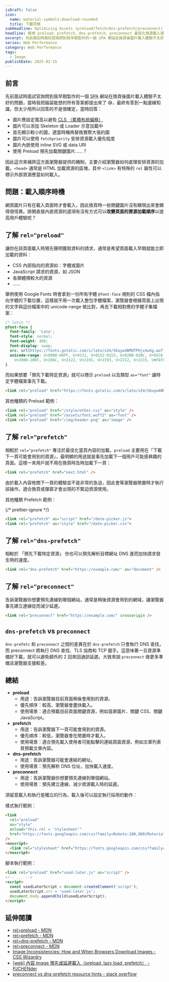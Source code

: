```yaml
---
isDraft: false
icon:
  name: material-symbols:download-rounded
  title: 下載符號
subHeadline: Optimizing Assets (preload/fetch/dns-prefetch/preconnect)
headline: 使用 preload、prefetch、dns-prefetch、preconnect 最佳化資源載入順序！
excerpt: 先前面試時面試官詢問到我早期製作的一個 SPA 網站在換頁後圖片載入體驗不太好的問題，當時我把腦袋能想的所有答案都提出來了😅，最終有答到一點邊緣知識，但太少用所以回答的不是很確定，因此這次來補齊這方面瀏覽器提供的機制，主要介紹瀏覽器如何處理安排資源的加載。
series: Web Performance
category: Web Performance
tags:
  - Image
publishDate: 2025-02-15
---
```


## 前言

先前面試時面試官詢問到我早期製作的一個 <abbr title="Single Page App">SPA</abbr> 網站在換頁後圖片載入體驗不太好的問題，當時我把腦袋能想的所有答案都提出來了 😅，最終有答到一點邊緣知識，但太少用所以回答的不是很確定，當時回答：

- 圖片應設定寬高以避免 [<abbr title="Cumulative Layout Shift">CLS</abbr> （累積布局偏移）](/post/all-the-performance-metrics-you-need-to-know/#cls---%E7%B4%AF%E7%A7%AF%E5%B8%83%E5%B1%80%E5%81%8F%E7%A7%BB-)
- 圖片可以添加 Skeleton 或 Loader 示意加載中
- 首先顯示較小的圖，適當時機再替換實際大張的圖
- 圖片可以使用 `fetchpriority` 安排資源載入優先程度
- 圖片內嵌使用 inline SVG 或 data URI
- 使用 Preload 預先加載關鍵圖片……？

因此這次來補齊這方面瀏覽器提供的機制，主要介紹瀏覽器如何處理安排資源的加載。`<head>` 通常是 HTML 加載資源的區塊，其中 `<link>` 有特殊的 `rel` 屬性可以標示外部資源應當如何載入。

## 問題：載入順序時機

網頁圖片只有在載入頁面時才會載入，因此換頁時一些關鍵圖片沒有顯現出來會顯得很怪異。排開直接內嵌資源的選項有沒有方式可以**改變頁面的資源加載順序**以提高用戶體驗呢？

## 了解 `rel="preload"`

讓你在該頁面載入時預先聲明獲取資料的請求，通常是希望頁面載入早期就能立即加載的資料：

- CSS 內部指向的資源如：字體或圖片
- JavaScript 請求的資源，如 JSON
- 各類體積較大的資源
- ……

舉例使用 Google Fonts 時會拿到一份所有字體 `@font-face` 規則的 CSS 檔內指向字體的下載位置，這樣就不用一次載入整包字體檔案，瀏覽器會根據頁面上出現的文字與這份檔案中的 unicode-range 做比對，再去下載相對應的字體子集檔案：

```css
/* latin */
@font-face {
  font-family: 'Lato';
  font-style: normal;
  font-weight: 400;
  font-display: swap;
  src: url(https://fonts.gstatic.com/s/lato/v24/S6uyw4BMUTPHjx4wXg.woff2) format('woff2');
  unicode-range: U+0000-00FF, U+0131, U+0152-0153, U+02BB-02BC, U+02C6, U+02DA, U+02DC, U+0304, U+0308, U+0329,
    U+2000-206F, U+20AC, U+2122, U+2191, U+2193, U+2212, U+2215, U+FEFF, U+FFFD;
}
```

而如果想要「預先下載特定資源」就可以標示 `preload` 以及類型 `as="font"` 讓特定字體檔案事先下載。

```html
<link rel="preload" href="https://fonts.gstatic.com/s/lato/v24/S6uyw4BMUTPHjx4wXg.woff2" as="font" crossorigin />
```

其他種類的 Preload 範例：

```html
<link rel="preload" href="/style/other.css" as="style" />
<link rel="preload" href="/assets/font.woff2" as="font" />
<link rel="preload" href="/img/header.png" as="image" />
```

## 了解 `rel="prefetch"`

相較於 `rel="prefetch"` 專注於最佳化當頁內容的加載，`preload` 主要用在「下載下一頁可能會用到的資源」，最明顯的用途就是事先加載下一個用戶可能感興趣的頁面。這樣一來用戶就不用在換頁時及時加載下一頁：

```html
<link rel="prefetch" href="next.html" />
```

由於載入內容攸關下一頁的體驗並不是非常的急迫，因此會等瀏覽器閒置時才執行該操作。適合換頁或彈窗才會出現的不緊迫資源使用。

其他種類 Prefetch 範例：

{/* prettier-ignore */}
```html
<link rel="prefetch" as="script" href="/date-picker.js">
<link rel="prefetch" as="style" href="/date-picker.css">
```

## 了解 `rel="dns-prefetch"`

相較於 「預先下載特定資源」 你也可以預先解析目標網址 DNS 進而加快請求發生時的速度。

```html
<link rel="dns-prefetch" href="https://example.com/" as="document" />
```

## 了解 `rel="preconnect"`

告訴瀏覽器你想要預先連線到哪個網站，通常是稍後資源會用到的網域，讓瀏覽器事先建立連線從而減少延遲。

```html
<link rel="preconnect" href="https://example.com/" crossorigin />
```

## `dns-prefetch` vs `preconnect`

`dns-prefetc` 和 `preconnect` 之間的差異在於 `dns-prefetch` 只會執行 DNS 查找，而 preconnect 將執行 DNS 查找、TLS 協商和 TCP 握手。這意味著一旦資源準備好下載，就可以避免額外的 2 回來回通訊延遲。大致來說 `preconnect` 做更多準備且瀏覽器支援較差。

## 總結

- **preload**
  - 用途：告訴瀏覽器目前頁面稍後會用到的資源。
  - 優先順序：較高，瀏覽器會盡快載入。
  - 使用場景：適合預載目前頁面關鍵資源，例如首屏圖片、關鍵 CSS、關鍵 JavaScript。
- **prefetch**
  - 用途：告訴瀏覽器下一頁可能會用到的資源。
  - 優先順序：較低，瀏覽器會在閒置時才載入。
  - 使用場景：適合預先載入使用者可能點擊的連結頁面資源，例如文章列表頁預載文章內容。
- **dns-prefetch**
  - 用途：告訴瀏覽器可能會連結的網址。
  - 使用場景：預先解析 DNS 位址，加快載入速度。
- **preconnect**
  - 用途：告訴瀏覽器你想要預先連線到哪個網站。
  - 使用場景：預先建立連線，減少資源載入時的延遲。

須留意載入和執行是獨立的行為，載入後可以設定執行採用的動作：

樣式執行範例：

```html
<link
  rel="preload"
  as="style"
  onload="this.rel = 'stylesheet'"
  href="https://fonts.googleapis.com/css?family=Roboto:100,900|Material+Icons"
/>
<noscript>
  <link rel="stylesheet" href="https://fonts.googleapis.com/css?family=Roboto:400,600|Material+Icons" />
</noscript>
```

腳本執行範例：

```html
<link rel="preload" href="used-later.js" as="script" />
<!-- ... -->
<script>
  const usedLaterScript = document.createElement('script');
  usedLaterScript.src = 'used-later.js';
  document.body.appendChild(usedLaterScript);
</script>
```

## 延伸閱讀

- [rel=preload - MDN](https://developer.mozilla.org/en-US/docs/Web/HTML/Attributes/rel/preload)
- [rel=prefetch - MDN](https://developer.mozilla.org/en-US/docs/Web/HTML/Attributes/rel/prefetch)
- [rel=dns-prefetch - MDN](https://developer.mozilla.org/en-US/docs/Web/HTML/Attributes/rel/dns-prefetch)
- [rel=preconnect - MDN](https://developer.mozilla.org/en-US/docs/Web/HTML/Attributes/rel/preconnect)
- [Image Inconsistencies: How and When Browsers Download Images - CSS Wizardry](https://csswizardry.com/2018/06/image-inconsistencies-how-and-when-browsers-download-images/)
- [[web] 內容 Image 預先或延遲載入（preload, lazy load, prefetch） - PJCHENder](https://pjchender.dev/webdev/web-preload-lazyload/#%E5%9C%96%E7%89%87%E7%9B%B8%E9%97%9C-image-related)
- [preconnect vs dns-prefetch resource hints - stack overflow](https://stackoverflow.com/questions/47273743/preconnect-vs-dns-prefetch-resource-hints)
